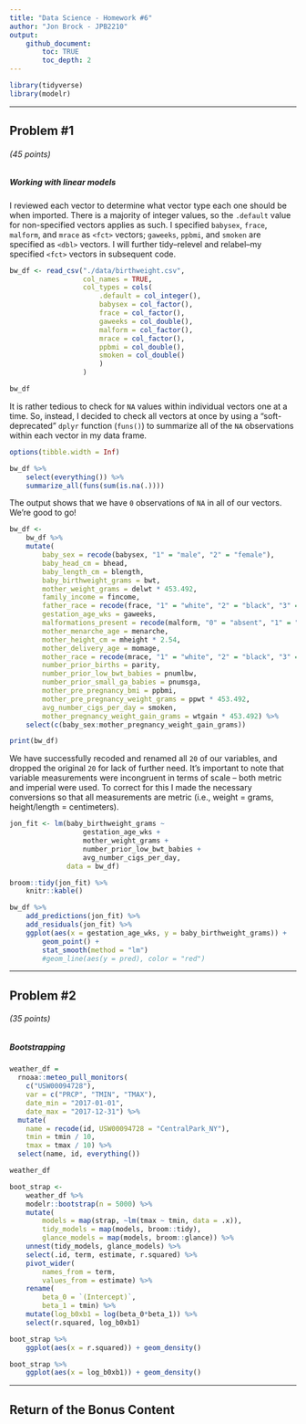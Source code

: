 ```yaml
---
title: "Data Science - Homework #6"
author: "Jon Brock - JPB2210"
output: 
    github_document:
        toc: TRUE
        toc_depth: 2
---
```


```r
library(tidyverse)
library(modelr)
```

***

## Problem #1
###### (*45 points*)
##### *Working with linear models*  

I reviewed each vector to determine what vector type each one should be when imported. There is a majority of integer values, so the `.default` value for non-specified vectors applies as such. I specified `babysex`, `frace`, `malform`, and `mrace` as `<fct>` vectors; `gaweeks`, `ppbmi`, and `smoken` are specified as `<dbl>` vectors. I will further tidy--relevel and relabel--my specified `<fct>` vectors in subsequent code.  

```r
bw_df <- read_csv("./data/birthweight.csv",
                  col_names = TRUE,
                  col_types = cols(
                      .default = col_integer(),
                      babysex = col_factor(),
                      frace = col_factor(),
                      gaweeks = col_double(),
                      malform = col_factor(),
                      mrace = col_factor(),
                      ppbmi = col_double(),
                      smoken = col_double()
                      )
                  )

bw_df
```


It is rather tedious to check for `NA` values within individual vectors one at a time. So, instead, I decided to check all vectors at once by using a "soft-deprecated" `dplyr` function (`funs()`) to summarize all of the `NA` observations within each vector in my data frame.  

```r
options(tibble.width = Inf)

bw_df %>% 
    select(everything()) %>% 
    summarize_all(funs(sum(is.na(.))))
```

The output shows that we have `0` observations of `NA` in all of our vectors. We're good to go!  

```r
bw_df <- 
    bw_df %>% 
    mutate(
        baby_sex = recode(babysex, "1" = "male", "2" = "female"),
        baby_head_cm = bhead,
        baby_length_cm = blength,
        baby_birthweight_grams = bwt,
        mother_weight_grams = delwt * 453.492,
        family_income = fincome,
        father_race = recode(frace, "1" = "white", "2" = "black", "3" = "asian", "4" = "p_rican", "8" = "other", "9" = "unknown"),
        gestation_age_wks = gaweeks,
        malformations_present = recode(malform, "0" = "absent", "1" = "present"),
        mother_menarche_age = menarche,
        mother_height_cm = mheight * 2.54,
        mother_delivery_age = momage,
        mother_race = recode(mrace, "1" = "white", "2" = "black", "3" = "asian", "4" = "p_rican", "8" = "other"),
        number_prior_births = parity,
        number_prior_low_bwt_babies = pnumlbw,
        number_prior_small_ga_babies = pnumsga,
        mother_pre_pregnancy_bmi = ppbmi,
        mother_pre_pregnancy_weight_grams = ppwt * 453.492,
        avg_number_cigs_per_day = smoken,
        mother_pregnancy_weight_gain_grams = wtgain * 453.492) %>% 
    select(c(baby_sex:mother_pregnancy_weight_gain_grams))

print(bw_df)
```

We have successfully recoded and renamed all `20` of our variables, and dropped the original `20` for lack of further need.  It's important to note that variable  measurements were incongruent in terms of scale -- both metric and imperial were used. To correct for this I made the necessary conversions so that all measurements are metric (i.e., weight = grams, height/length = centimeters).  

```r
jon_fit <- lm(baby_birthweight_grams ~ 
                  gestation_age_wks +
                  mother_weight_grams +
                  number_prior_low_bwt_babies +
                  avg_number_cigs_per_day,
              data = bw_df)

broom::tidy(jon_fit) %>% 
    knitr::kable()
```

```r
bw_df %>% 
    add_predictions(jon_fit) %>% 
    add_residuals(jon_fit) %>% 
    ggplot(aes(x = gestation_age_wks, y = baby_birthweight_grams)) + 
        geom_point() + 
        stat_smooth(method = "lm")
        #geom_line(aes(y = pred), color = "red")
```

***  

## Problem #2
###### (*35 points*)
##### *Bootstrapping*  

```r
weather_df = 
  rnoaa::meteo_pull_monitors(
    c("USW00094728"),
    var = c("PRCP", "TMIN", "TMAX"), 
    date_min = "2017-01-01",
    date_max = "2017-12-31") %>%
  mutate(
    name = recode(id, USW00094728 = "CentralPark_NY"),
    tmin = tmin / 10,
    tmax = tmax / 10) %>%
  select(name, id, everything())

weather_df
```

```r
boot_strap <- 
    weather_df %>% 
    modelr::bootstrap(n = 5000) %>% 
    mutate(
        models = map(strap, ~lm(tmax ~ tmin, data = .x)),
        tidy_models = map(models, broom::tidy),
        glance_models = map(models, broom::glance)) %>% 
    unnest(tidy_models, glance_models) %>% 
    select(.id, term, estimate, r.squared) %>% 
    pivot_wider(
        names_from = term,
        values_from = estimate) %>% 
    rename(
        beta_0 = `(Intercept)`,
        beta_1 = tmin) %>% 
    mutate(log_b0xb1 = log(beta_0*beta_1)) %>% 
    select(r.squared, log_b0xb1)
```

```r
boot_strap %>% 
    ggplot(aes(x = r.squared)) + geom_density()
```

```r
boot_strap %>% 
    ggplot(aes(x = log_b0xb1)) + geom_density()
```

***  

## Return of the Bonus Content  
